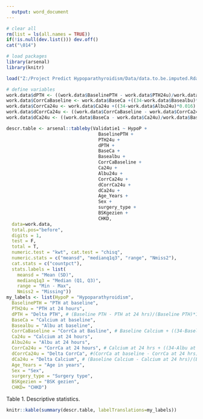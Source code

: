 ```yaml
---
  output: word_document
---
```


```r
# clear all
rm(list = ls(all.names = TRUE))
if(!is.null(dev.list())) dev.off()
cat("\014")

# load packages
library(arsenal)
library(knitr)

load("Z:/Project Predict Hypoparathyroidism/Data/data.to.be.imputed.Rdata")

# define variables
work.data$dPTH <- ((work.data$BaselinePTH - work.data$PTH24u)/work.data$BaselinePTH*100)
work.data$CorrCaBaseline <- work.data$BaseCa +((34-work.data$Basealbu)*0.016)
work.data$CorrCa24u <- work.data$Ca24u +((34-work.data$Albu24u)*0.016)
work.data$dCorrCa24u <- ((work.data$CorrCaBaseline - work.data$CorrCa24u)/work.data$CorrCaBaseline*100)
work.data$dCa24u <- ((work.data$BaseCa - work.data$Ca24u)/work.data$BaseCa*100)

descr.table <- arsenal::tableby(Validatie1 ~ HypoP +
                                  BaselinePTH + 
                                  PTH24u +
                                  dPTH + 
                                  BaseCa + 
                                  Basealbu + 
                                  CorrCaBaseline + 
                                  Ca24u + 
                                  Albu24u + 
                                  CorrCa24u + 
                                  dCorrCa24u + 
                                  dCa24u + 
                                  Age_Years + 
                                  Sex + 
                                  surgery_type + 
                                  BSKgezien + 
                                  CHKD, 
  data=work.data, 
  total.pos="before",
  digits = 1,
  test = F,
  total = T,
  numeric.test = "kwt", cat.test = "chisq",
  numeric.stats = c("meansd", "medianq1q3", "range", "Nmiss2"),
  cat.stats = c("countpct"),
  stats.labels = list(
    meansd = "Mean (SD)",
    medianq1q3 = "Median (Q1, Q3)",
    range = "Min - Max",
    Nmiss2 = "Missing"))
my_labels <- list(HypoP = "Hypoparathyroidism",
  BaselinePTH = "PTH at baseline",
  PTH24u = "PTH at 24 hours",
  dPTH = "Delta PTH", # (Baseline PTH - PTH at 24 hrs)/(Baseline PTH)*100
  BaseCa = "Calcium at baseline",
  Basealbu = "Albu at baseline",
  CorrCaBaseline = "CorrCa at Basline", # Baseline Calcium + ((34-Baseline albu)*0.016)
  Ca24u = "Calcium at 24 hours",
  Albu24u = "Albu at 24 hours",
  CorrCa24u = "CorrCa at 24 hours", # Calcium at 24 hrs + ((34-Albu at 24 hrs)*0.016)
  dCorrCa24u = "Delta CorrCa", #(CorrCa at baseline - CorrCa at 24 hrs)/(CorrCa at baseline)*100
  dCa24u = "Delta Calcium", # (Baseline Calcium - Calcium at 24 hrs)/(Baseline Calcium)*100
  Age_Years = "Age in years",
  Sex = "Sex",
  surgery_type = "Surgery type", 
  BSKgezien = "BSK gezien",
  CHKD= "CHKD")
```

Table 1. Descriptive statistics.
```r
knitr::kable(summary(descr.table, labelTranslations=my_labels))
```
